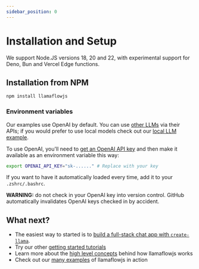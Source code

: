 ```yaml
---
sidebar_position: 0
---
```


# Installation and Setup

We support Node.JS versions 18, 20 and 22, with experimental support for Deno, Bun and Vercel Edge functions.

## Installation from NPM

```bash npm2yarn
npm install llamaflowjs
```

### Environment variables

Our examples use OpenAI by default. You can use [other LLMs](../examples/other_llms) via their APIs; if you would prefer to use local models check out our [local LLM example](../examples/local_llm).

To use OpenAI, you'll need to [get an OpenAI API key](https://platform.openai.com/account/api-keys) and then make it available as an environment variable this way:

```bash
export OPENAI_API_KEY="sk-......" # Replace with your key
```

If you want to have it automatically loaded every time, add it to your `.zshrc/.bashrc`.

**WARNING:** do not check in your OpenAI key into version control. GitHub automatically invalidates OpenAI keys checked in by accident.

## What next?

- The easiest way to started is to [build a full-stack chat app with `create-llama`](starter_tutorial/chatbot).
- Try our other [getting started tutorials](starter_tutorial/retrieval_augmented_generation)
- Learn more about the [high level concepts](concepts) behind how llamaflowjs works
- Check out our [many examples](../examples/more_examples) of llamaflowjs in action

